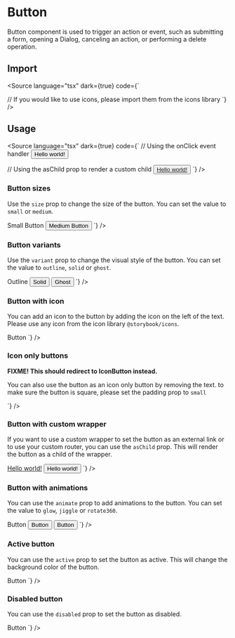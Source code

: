 

<Meta of={ButtonStories} />

# Button

Button component is used to trigger an action or event, such as submitting a form, opening a Dialog, canceling an action, or performing a delete operation.

## Import

<Source
  language="tsx"
  dark={true}
  code={`

// If you would like to use icons, please import them from the icons library
`} />

## Usage
<Source
  language="tsx"
  dark={true}
  code={`
// Using the onClick event handler
<Button onClick={}>Hello world!</Button>

  // Using the asChild prop to render a custom child
  <Button asChild>
    <a href="https://storybook.js.org">Hello world!</a>
  </Button>
`} />
<Canvas of={ButtonStories.Base} />
<Controls />

### Button sizes

Use the `size` prop to change the size of the button. You can set the value to `small` or `medium`.

<Canvas of={ButtonStories.Sizes} />
<Source
  language="tsx"
  dark={true}
  code={`
<Button size="small">Small Button</Button>
<Button size="medium">Medium Button</Button>
`} />

### Button variants

Use the `variant` prop to change the visual style of the button. You can set the value to `outline`, `solid` or `ghost`.

<Canvas of={ButtonStories.Variants} />
<Source
  language="tsx"
  dark={true}
  code={`
<Button variant="outline">Outline</Button>
<Button variant="solid">Solid</Button>
<Button variant="Ghost">Ghost</Button>
`} />

### Button with icon

You can add an icon to the button by adding the icon on the left of the text. Please use any icon from the icon library `@storybook/icons`.

<Canvas of={ButtonStories.WithIcon} />
<Source
  language="tsx"
  dark={true}
  code={`
<Button>
  <FaceHappyIcon />Button
</Button>
`} />

### Icon only buttons

<strong>FIXME! This should redirect to IconButton instead.</strong>

You can also use the button as an icon only button by removing the text. to make sure the button is square, please set the padding prop to `small`

<Canvas of={ButtonStories.IconOnly} />
<Source
  language="tsx"
  dark={true}
  code={`
<Button padding="small">
  <FaceHappyIcon />
</Button>
`} />

### Button with custom wrapper

If you want to use a custom wrapper to set the button as an external link or to use your custom router, you can use the `asChild` prop. This will render the button as a child of the wrapper.

<Canvas of={ButtonStories.WithHref} />
<Source
  language="tsx"
  dark={true}
  code={`
<Button asChild>
  <a href="https://storybook.js.org">Hello world!</a>
</Button>
<Button asChild>
  <Link href='/home'>Hello world!</Link>
</Button>
`} />

### Button with animations

You can use the `animate` prop to add animations to the button. You can set the value to `glow`, `jiggle` or `rotate360`.

<Canvas of={ButtonStories.Animated} />
<Source
  language="tsx"
  dark={true}
  code={`
<Button animation="glow">
  <FaceHappyIcon />Button
</Button>
<Button animation="jiggle">
  <FaceHappyIcon />Button
</Button>
<Button animation="rotate360">
  <FaceHappyIcon />Button
</Button>
`} />

### Active button

You can use the `active` prop to set the button as active. This will change the background color of the button.

<Canvas of={ButtonStories.Active} />
<Source
  language="tsx"
  dark={true}
  code={`
<Button active>
  <FaceHappyIcon />Button
</Button>
 `}
/>

### Disabled button

You can use the `disabled` prop to set the button as disabled.

<Canvas of={ButtonStories.Disabled} />
<Source
  language="tsx"
  dark={true}
  code={`
<Button disabled>
  <FaceHappyIcon />Button
</Button>
 `}
/>